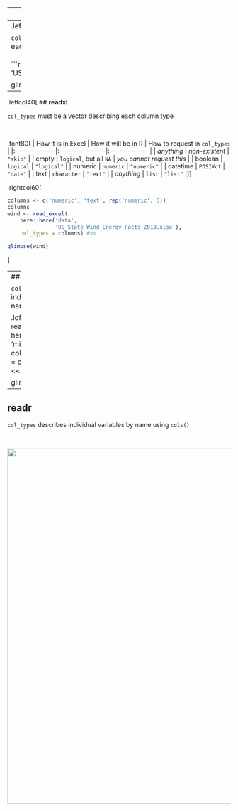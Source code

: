 
---
## Using the `col_types` argument

- You can change the column type when reading in data
- Different syntax for [**readxl**](https://readxl.tidyverse.org/articles/cell-and-column-types.html) and [**readr**](https://readr.tidyverse.org/)

---
.leftcol40[
## **readxl**

`col_types` must be a vector describing each column type
]
.rightcol60[
<br><br>
```r
wind <- read_excel(
    here::here('data',
               'US_State_Wind_Energy_Facts_2018.xlsx'))

glimpse(wind)
```
]

---
.leftcol40[
## **readxl**

`col_types` must be a vector describing each column type

<br>

.font80[
| How it is in Excel | How it will be in R | How to request in `col_types` |
|:--------------------|:-----------------------|:--------------------|
| *anything*          | *non-existent*         | `"skip"`            |
| empty               | `logical`, but all `NA` | *you cannot request this* |
| boolean            | `logical`               | `"logical"`         |
| numeric            | `numeric`               | `"numeric"`         |
| datetime           | `POSIXct`               | `"date"`            |
| text               | `character`             | `"text"`            |
| *anything*         | `list`                  | `"list"`            |
]]

.rightcol60[
```r
columns <- c('numeric', 'text', rep('numeric', 5))
columns
wind <- read_excel(
    here::here('data',
               'US_State_Wind_Energy_Facts_2018.xlsx'),
    col_types = columns) #<<

glimpse(wind)
```
]

---
## **readr**

`col_types` describes individual variables by name using `cols()`

.leftcol60[
```r
milk <- read_csv(
    here::here('data', 'milk_production.csv'),
    col_types = cols(year = col_character())) #<<

glimpse(milk)
```
]

---
## **readr**

`col_types` describes individual variables by name using `cols()`

<br>

<center>
<img src="images/readr_parse_functions.png" width=800>
</center>

